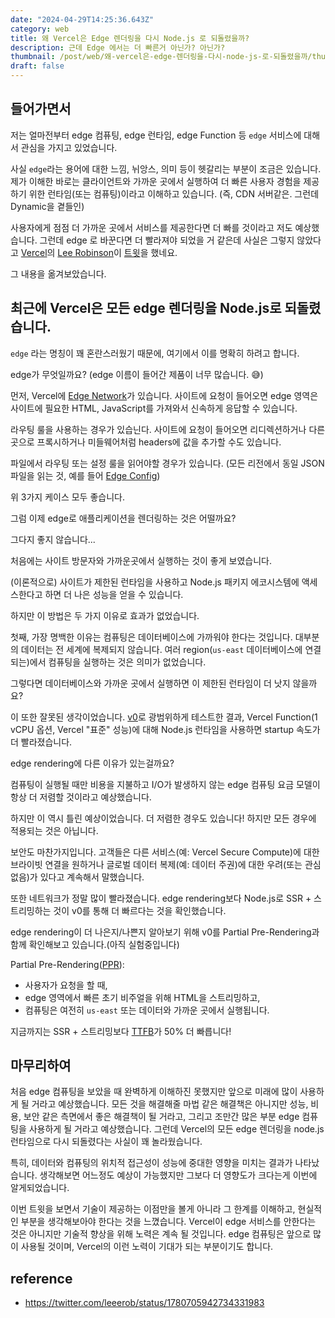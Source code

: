 ```yaml
---
date: "2024-04-29T14:25:36.643Z"
category: web
title: 왜 Vercel은 Edge 렌더링을 다시 Node.js 로 되돌렸을까?
description: 근데 Edge 에서는 더 빠른거 아닌가? 아닌가?
thumbnail: /post/web/왜-vercel은-edge-렌더링을-다시-node-js-로-되돌렸을까/thumbnail.png
draft: false
---
```


## 들어가면서

저는 얼마전부터 edge 컴퓨팅, edge 런타임, edge Function 등 `edge` 서비스에 대해서 관심을 가지고 있었습니다.

사실 `edge`라는 용어에 대한 느낌, 뉘앙스, 의미 등이 헷갈리는 부분이 조금은 있습니다.
제가 이해한 바로는 클라이언트와 가까운 곳에서 실행하여 더 빠른 사용자 경험을 제공하기 위한 런타임(또는 컴퓨팅)이라고 이해하고 있습니다.
(즉, CDN 서버같은. 그런데 Dynamic을 곁들인)

사용자에게 점점 더 가까운 곳에서 서비스를 제공한다면 더 빠를 것이라고 저도 예상했습니다.
그런데 edge 로 바꾼다면 더 빨라져야 되었을 거 같은데 사실은 그렇지 않았다고 [Vercel](https://vercel.com/)의 [Lee Robinson](https://twitter.com/leeerob)이 [트윗](https://twitter.com/leeerob/status/1780705942734331983)을 했네요.

<Tweet id="1780705942734331983" />

그 내용을 옮겨보았습니다.

## 최근에 Vercel은 모든 edge 렌더링을 Node.js로 되돌렸습니다.

`edge` 라는 명칭이 꽤 혼란스러웠기 때문에, 여기에서 이를 명확히 하려고 합니다.

edge가 무엇일까요?
(edge 이름이 들어간 제품이 너무 많습니다. 😅)

먼저, Vercel에 [Edge Network](https://vercel.com/docs/edge-network/overview)가 있습니다.
사이트에 요청이 들어오면 edge 영역은 사이트에 필요한 HTML, JavaScript를 가져와서 신속하게 응답할 수 있습니다.

라우팅 룰을 사용하는 경우가 있습닌다.
사이트에 요청이 들어오면 리디렉션하거나 다른 곳으로 프록시하거나 미들웨어처럼 headers에 값을 추가할 수도 있습니다.

파일에서 라우팅 또는 설정 룰을 읽어야할 경우가 있습니다.
(모든 리전에서 동일 JSON 파일을 읽는 것, 예를 들어 [Edge Config](https://vercel.com/docs/storage/edge-config))

위 3가지 케이스 모두 좋습니다.

그럼 이제 edge로 애플리케이션을 렌더링하는 것은 어떨까요?

그다지 좋지 않습니다...

처음에는 사이트 방문자와 가까운곳에서 실행하는 것이 좋게 보였습니다.

(이론적으로) 사이트가 제한된 런타임을 사용하고 Node.js 패키지 에코시스템에 액세스한다고 하면
더 나은 성능을 얻을 수 있습니다.

하지만 이 방법은 두 가지 이유로 효과가 없었습니다.

첫째, 가장 명백한 이유는 컴퓨팅은 데이터베이스에 가까워야 한다는 것입니다.
대부분의 데이터는 전 세계에 복제되지 않습니다.
여러 region(`us-east` 데이터베이스에 연결되는)에서 컴퓨팅을 실행하는 것은 의미가 없었습니다.

그렇다면 데이터베이스와 가까운 곳에서 실행하면 이 제한된 런타임이 더 낫지 않을까요?

이 또한 잘못된 생각이었습니다. [v0](https://v0.dev/)로 광범위하게 테스트한 결과,
Vercel Function(1 vCPU 옵션, Vercel "표준" 성능)에 대해 Node.js 런타임을 사용하면
startup 속도가 더 빨라졌습니다.

edge rendering에 다른 이유가 있는걸까요?

컴퓨팅이 실행될 때만 비용을 지불하고 I/O가 발생하지 않는 edge 컴퓨팅 요금 모델이
항상 더 저렴할 것이라고 예상했습니다.

하지만 이 역시 틀린 예상이었습니다. 더 저렴한 경우도 있습니다!
하지만 모든 경우에 적용되는 것은 아닙니다.

보안도 마찬가지입니다.
고객들은 다른 서비스(예: Vercel Secure Compute)에 대한 브라이빗 연결을 원하거나
글로벌 데이터 복제(예: 데이터 주권)에 대한 우려(또는 관심없음)가 있다고 계속해서 말했습니다.

또한 네트워크가 정말 많이 빨라졌습니다.
edge rendering보다 Node.js로 SSR + 스트리밍하는 것이 v0를 통해 더 빠르다는 것을 확인했습니다.

edge rendering이 더 나은지/나쁜지 알아보기 위해 v0를 Partial Pre-Rendering과 함께 확인해보고 있습니다.(아직 실험중입니다)

Partial Pre-Rendering([PPR](https://nextjs.org/learn/dashboard-app/partial-prerendering)):

- 사용자가 요청을 할 때,
- edge 영역에서 빠른 초기 비주얼을 위해 HTML을 스트리밍하고,
- 컴퓨팅은 여전히 `us-east` 또는 데이터와 가까운 곳에서 실행됩니다.

지금까지는 SSR + 스트리밍보다 [TTFB](https://developer.mozilla.org/docs/Glossary/Time_to_first_byte)가 50% 더 빠릅니다!

## 마무리하여

처음 edge 컴퓨팅을 보았을 때 완벽하게 이해하진 못했지만 앞으로 미래에 많이 사용하게 될 거라고 예상했습니다.
모든 것을 해결해줄 마법 같은 해결책은 아니지만 성능, 비용, 보안 같은 측면에서 좋은 해결책이 될 거라고, 그리고 조만간 많은 부분 edge 컴퓨팅을 사용하게 될 거라고 예상했습니다.
그런데 Vercel의 모든 edge 렌더링을 node.js 런타임으로 다시 되돌렸다는 사실이 꽤 놀라웠습니다.

특히, 데이터와 컴퓨팅의 위치적 접근성이 성능에 중대한 영향을 미치는 결과가 나타났습니다. 생각해보면 어느정도 예상이 가능했지만 그보다 더 영향도가 크다는게 이번에 알게되었습니다.

이번 트윗을 보면서 기술이 제공하는 이점만을 볼게 아니라 그 한계를 이해하고, 현실적인 부분을 생각해보아야 한다는 것을 느꼈습니다.
Vercel이 edge 서비스를 안한다는 것은 아니지만 기술적 향상을 위해 노력은 계속 될 것입니다.
edge 컴퓨팅은 앞으로 많이 사용될 것이며, Vercel의 이런 노력이 기대가 되는 부분이기도 합니다.

## reference

- https://twitter.com/leeerob/status/1780705942734331983
